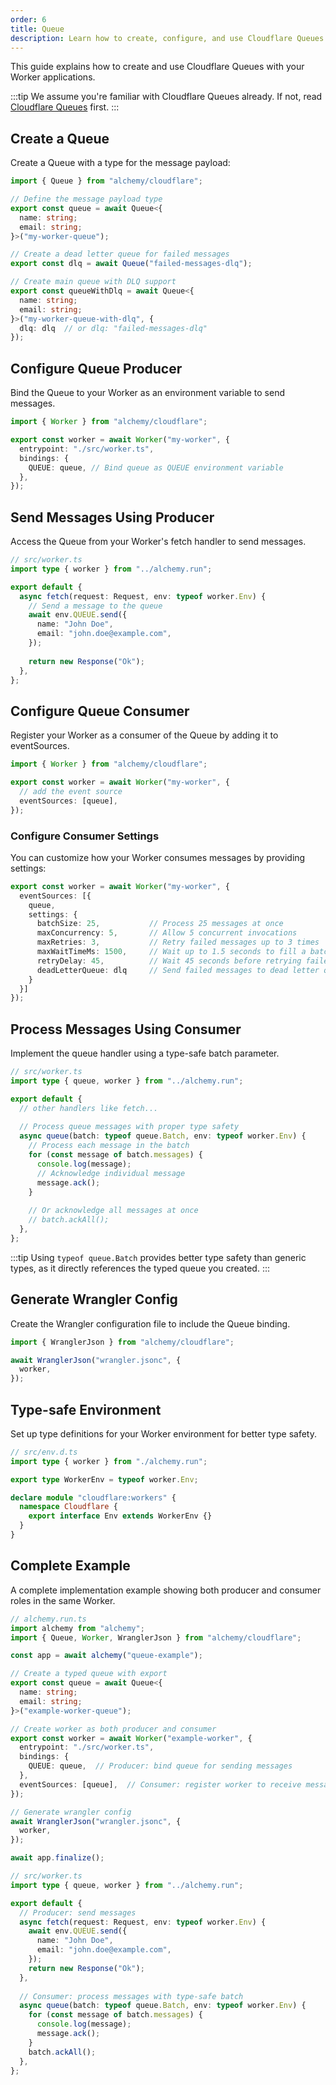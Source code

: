```yaml
---
order: 6
title: Queue
description: Learn how to create, configure, and use Cloudflare Queues for background job processing in your Worker applications managed by Alchemy.
---
```


This guide explains how to create and use Cloudflare Queues with your Worker applications.

:::tip
We assume you're familiar with Cloudflare Queues already. If not, read [Cloudflare Queues](https://developers.cloudflare.com/queues/) first.
:::

## Create a Queue

Create a Queue with a type for the message payload:

```ts
import { Queue } from "alchemy/cloudflare";

// Define the message payload type
export const queue = await Queue<{
  name: string;
  email: string;
}>("my-worker-queue");

// Create a dead letter queue for failed messages
export const dlq = await Queue("failed-messages-dlq");

// Create main queue with DLQ support
export const queueWithDlq = await Queue<{
  name: string;
  email: string;
}>("my-worker-queue-with-dlq", {
  dlq: dlq  // or dlq: "failed-messages-dlq"
});
```

## Configure Queue Producer

Bind the Queue to your Worker as an environment variable to send messages.

```ts
import { Worker } from "alchemy/cloudflare";

export const worker = await Worker("my-worker", {
  entrypoint: "./src/worker.ts",
  bindings: {
    QUEUE: queue, // Bind queue as QUEUE environment variable
  },
});
```

## Send Messages Using Producer

Access the Queue from your Worker's fetch handler to send messages.

```ts
// src/worker.ts
import type { worker } from "../alchemy.run";

export default {
  async fetch(request: Request, env: typeof worker.Env) {
    // Send a message to the queue
    await env.QUEUE.send({
      name: "John Doe",
      email: "john.doe@example.com",
    });
    
    return new Response("Ok");
  },
};
```

## Configure Queue Consumer

Register your Worker as a consumer of the Queue by adding it to eventSources.

```ts
import { Worker } from "alchemy/cloudflare";

export const worker = await Worker("my-worker", {
  // add the event source
  eventSources: [queue],
});
```

### Configure Consumer Settings

You can customize how your Worker consumes messages by providing settings:

```ts
export const worker = await Worker("my-worker", {
  eventSources: [{
    queue,
    settings: {
      batchSize: 25,           // Process 25 messages at once
      maxConcurrency: 5,       // Allow 5 concurrent invocations  
      maxRetries: 3,           // Retry failed messages up to 3 times
      maxWaitTimeMs: 1500,     // Wait up to 1.5 seconds to fill a batch
      retryDelay: 45,          // Wait 45 seconds before retrying failed messages
      deadLetterQueue: dlq     // Send failed messages to dead letter queue
    }
  }]
});
```

## Process Messages Using Consumer

Implement the queue handler using a type-safe batch parameter.

```ts
// src/worker.ts
import type { queue, worker } from "../alchemy.run";

export default {
  // other handlers like fetch...
  
  // Process queue messages with proper type safety
  async queue(batch: typeof queue.Batch, env: typeof worker.Env) {
    // Process each message in the batch
    for (const message of batch.messages) {
      console.log(message);
      // Acknowledge individual message
      message.ack();
    }
    
    // Or acknowledge all messages at once
    // batch.ackAll();
  },
};
```

:::tip
Using `typeof queue.Batch` provides better type safety than generic types, as it directly references the typed queue you created.
:::

## Generate Wrangler Config

Create the Wrangler configuration file to include the Queue binding.

```ts
import { WranglerJson } from "alchemy/cloudflare";

await WranglerJson("wrangler.jsonc", {
  worker,
});
```

## Type-safe Environment

Set up type definitions for your Worker environment for better type safety.

```ts
// src/env.d.ts
import type { worker } from "./alchemy.run";

export type WorkerEnv = typeof worker.Env;

declare module "cloudflare:workers" {
  namespace Cloudflare {
    export interface Env extends WorkerEnv {}
  }
}
```

## Complete Example

A complete implementation example showing both producer and consumer roles in the same Worker.

```ts
// alchemy.run.ts
import alchemy from "alchemy";
import { Queue, Worker, WranglerJson } from "alchemy/cloudflare";

const app = await alchemy("queue-example");

// Create a typed queue with export
export const queue = await Queue<{
  name: string;
  email: string;
}>("example-worker-queue");

// Create worker as both producer and consumer
export const worker = await Worker("example-worker", {
  entrypoint: "./src/worker.ts",
  bindings: {
    QUEUE: queue,  // Producer: bind queue for sending messages
  },
  eventSources: [queue],  // Consumer: register worker to receive messages
});

// Generate wrangler config
await WranglerJson("wrangler.jsonc", {
  worker,
});

await app.finalize();
```

```ts
// src/worker.ts
import type { queue, worker } from "../alchemy.run";

export default {
  // Producer: send messages
  async fetch(request: Request, env: typeof worker.Env) {
    await env.QUEUE.send({
      name: "John Doe",
      email: "john.doe@example.com",
    });
    return new Response("Ok");
  },
  
  // Consumer: process messages with type-safe batch
  async queue(batch: typeof queue.Batch, env: typeof worker.Env) {
    for (const message of batch.messages) {
      console.log(message);
      message.ack();
    }
    batch.ackAll();
  },
};
```
